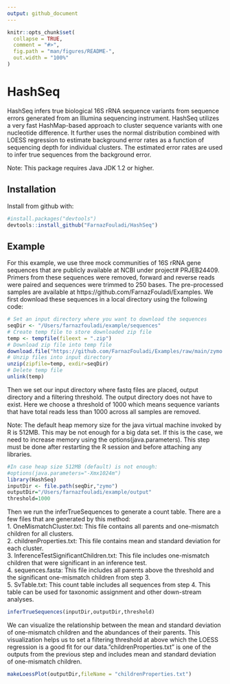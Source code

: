 ```yaml
---
output: github_document
---
```


<!-- README.md is generated from README.Rmd. Please edit that file -->

```r
knitr::opts_chunk$set(
  collapse = TRUE,
  comment = "#>",
  fig.path = "man/figures/README-",
  out.width = "100%"
)
```

# HashSeq

<!-- badges: start -->
<!-- badges: end -->

HashSeq infers true biological 16S rRNA sequence variants from sequence errors generated from an Illumina sequencing instrument. HashSeq utilizes a very fast HashMap-based approach to cluster sequence variants with one nucleotide difference. It further uses the normal distribution combined with LOESS regression to estimate background error rates as a function of sequencing depth for individual clusters. The estimated error rates are used to infer true sequences from the background error.

Note: This package requires Java JDK 1.2 or higher. 


## Installation

Install from github with:

``` r
#install.packages("devtools")
devtools::install_github("FarnazFouladi/HashSeq")
```
## Example

For this example, we use three mock communities of 16S rRNA gene sequences that are publicly available at NCBI under project# PRJEB24409. Primers from these sequences were removed, forward and reverse reads were paired and sequences were trimmed to 250 bases. The pre-processed samples are available at https://github.com/FarnazFouladi/Examples. We first download these sequences in a local directory using the following code:

```r
# Set an input directory where you want to download the sequences
seqDir <- "/Users/farnazfouladi/example/sequences"
# Create temp file to store downloaded zip file
temp <- tempfile(fileext = ".zip")
# Download zip file into temp file
download.file("https://github.com/FarnazFouladi/Examples/raw/main/zymo.zip",temp)
# Unzip files into input directory
unzip(zipfile=temp, exdir=seqDir)
# Delete temp file
unlink(temp)
```

Then we set our input directory where fastq files are placed, output directory and a filtering threshold. The output directory does not have to exist. Here we choose a threshold of 1000 which means sequence variants that have total reads less than 1000 across all samples are removed.

Note: The default heap memory size for the java virtual machine invoked by R is 512MB. This may be not enough for a big data set. If this is the case, we need to increase memory using the options(java.parameters). This step must be done after restarting the R session and before attaching any libraries. 

```r
#In case heap size 512MB (default) is not enough:
#options(java.parameters="-Xmx1024m")
library(HashSeq)
inputDir <- file.path(seqDir,"zymo")
outputDir="/Users/farnazfouladi/example/output"
threshold=1000
```

Then we run the inferTrueSequences to generate a count table.
There are a few files that are generated by this method:<br />
1. OneMismatchCluster.txt: This file contains all parents and one-mismatch children for all clusters.<br />
2. childrenProperties.txt: This file contains mean and standard deviation for each cluster.<br />
3. InferenceTestSignificantChildren.txt: This file includes one-mismatch children that were significant in an inference test.<br />
4. sequences.fasta: This file includes all parents above the threshold and the significant one-mismatch children from step 3.<br />
5. SvTable.txt: This count table includes all sequences from step 4. This table can be used for taxonomic assignment and other down-stream analyses.


```r
inferTrueSequences(inputDir,outputDir,threshold)
```
We can visualize the relationship between the mean and standard deviation of one-mismatch children and the abundances of their parents. This visualization helps us to set a filtering threshold at above which the LOESS regression is a good fit for our data."childrenProperties.txt" is one of the outputs from the previous step and includes 
mean and standard deviation of one-mismatch children. 

```r
makeLoessPlot(outputDir,fileName = "childrenProperties.txt")
```


